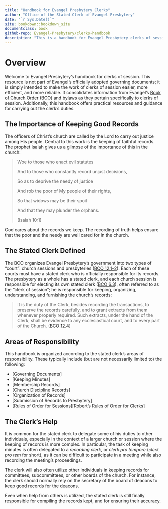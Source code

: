 ```yaml
--- 
title: "Handbook for Evangel Presbytery Clerks"
author: "Office of the Stated Clerk of Evangel Presbytery"
date: "`r Sys.Date()`"
site: bookdown::bookdown_site
documentclass: book
github-repo: Evangel-Presbytery/clerks-handbook
description: "This is a handbook for Evangel Presbytery clerks of session."
---
```


# Overview

Welcome to Evangel Presbytery's handbook for clerks of session. This resource is not part of Evangel's officially adopted governing documents; it is simply intended to make the work of clerks of session easier, more efficient, and more reliable. It consolidates information from Evangel's [Book of Church Order](https://bco.evangelpresbytery.com/index.html) (BCO) and [bylaws](https://bylaws.evangelpresbytery.com/index.html) as they pertain specifically to clerks of session. Additionally, this handbook offers practical resources and guidance for carrying out the clerk's duties.

## The Importance of Keeping Good Records

The officers of Christ's church are called by the Lord to carry out justice among His people. Central to this work is the keeping of faithful records. The prophet Isaiah gives us a glimpse of the importance of this in the church:

::::: {.poetry}
>Woe to those who enact evil statutes  
>
>And to those who constantly record unjust decisions,  
>
>So as to deprive the needy of justice  
>
>And rob the poor of My people of their rights,  
>
>So that widows may be their spoil  
>
>And that they may plunder the orphans.
>
>(Isaiah 10:1)
:::::

God cares about the records we keep. The recording of truth helps ensure that the poor and the needy are well cared for in the church.

## The Stated Clerk Defined

The BCO organizes Evangel Presbytery's government into two types of "court": church sessions and presbyteries ([BCO 12.1–2](https://bco.evangelpresbytery.com/form-of-government.html#church-courtsin-general)). Each of these courts must have a stated clerk who is officially responsible for its records. The presbytery as a whole has a stated clerk, and each church session is responsible for electing its own stated clerk ([BCO 6.3](https://bco.evangelpresbytery.com/form-of-government.html#the-organization-of-a-particular-church)), often referred to as the "clerk of session"; he is responsible for keeping, organizing, understanding, and furnishing the church's records:

>It is the duty of the Clerk, besides recording the transactions, to preserve the records carefully, and to grant extracts from them whenever properly required. Such extracts, under the hand of the Clerk, shall be evidence to any ecclesiastical court, and to every part of the Church. ([BCO 12.4](https://bco.evangelpresbytery.com/form-of-government.html#church-courtsin-general))

## Areas of Responsibility

This handbook is organized according to the stated clerk's areas of responsibility. These typically include (but are not necessarily limited to) the following:

* [Governing Documents]
* [Keeping Minutes]
* [Membership Records]
* [Church Discipline Records]
* [Organization of Records]
* [Submission of Records to Presbytery]
* [Rules of Order for Sessions][Robert's Rules of Order for Clerks]

## The Clerk's Help

It is common for the stated clerk to delegate some of his duties to other individuals, especially in the context of a larger church or session where the keeping of records is more complex. In particular, the task of keeping minutes is often delegated to a *recording clerk*, or *clerk pro tempore* (*clerk pro tem* for short), as it can be difficult to participate in a meeting while also recording the meeting's proceedings.

The clerk will also often utilize other individuals in keeping records for committees, subcommittees, or other boards of the church. For instance, the clerk should normally rely on the secretary of the board of deacons to keep good records for the deacons.

Even when help from others is utilized, the stated clerk is still finally responsible for compiling the records kept, and for ensuring their accuracy.
